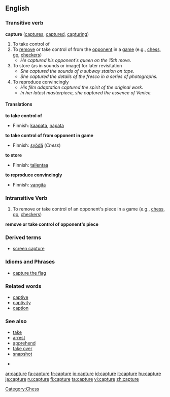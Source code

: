 {{see|capturé}}

==English==

===Transitive verb===
'''capture'''  ([[captures]], [[captured]], [[capturing]])

# To take control of
# To [[remove]] or take control of from the [[opponent]] in a [[game]] (e.g., [[chess]], [[go]], [[checkers]])
#* ''He captured his opponent's queen on the 15th move.''
# To store (as in sounds or image) for later revisitation
#* ''She captured the sounds of a subway station on tape.''
#* ''She captured the details of the fresco in a series of photographs.''
# To reproduce convincingly
#* ''His film adaptation captured the spirit of the original work.''
#* ''In her latest masterpiece, she captured the essence of Venice.''

====Translations====
'''to take control of'''
{{top}}
*Finnish: [[kaapata]], [[napata]]
{{mid}}
{{bottom}}

'''to take control of from opponent in game'''
{{top}}
*Finnish: [[syödä]] (''Chess'')
{{mid}}
{{bottom}}

'''to store'''
{{top}}
*Finnish: [[tallentaa]]
{{mid}}
{{bottom}}

'''to reproduce convincingly'''
{{top}}
*Finnish: [[vangita]]
{{mid}}
{{bottom}}

===Intransitive Verb===
# To remove or take control of an opponent's piece in a game (e.g., [[chess]], [[go]], [[checkers]])

'''remove or take control of opponent's piece'''
{{top}}
{{mid}}
{{bottom}}

===Derived terms===
* [[screen capture]]

===Idioms and Phrases===
* [[capture the flag]]

===Related words===
* [[captive]]
* [[captivity]]
* [[caption]]

=== See also ===
* [[take]]
* [[arrest]]
* [[apprehend]]
* [[take over]]
* [[snapshot]]

*[[Category:Chess]]

[[ar:capture]]
[[fa:capture]]
[[fr:capture]]
[[io:capture]]
[[id:capture]]
[[it:capture]]
[[hu:capture]]
[[ja:capture]]
[[ru:capture]]
[[fi:capture]]
[[ta:capture]]
[[vi:capture]]
[[zh:capture]]